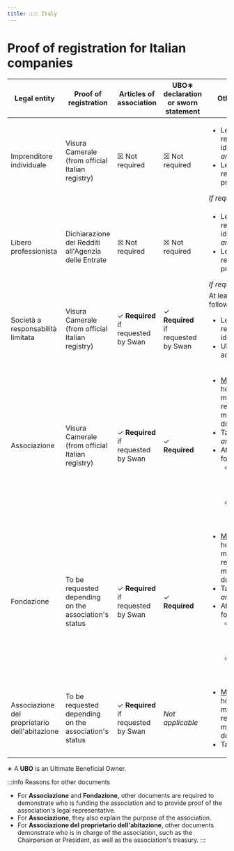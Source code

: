 ```yaml
---
title: 🇮🇹 Italy
---
```


# Proof of registration for Italian companies


<DocumentsIntro country="🇮🇹 Italy" />

| Legal entity | Proof of registration | Articles of association | UBO∗ declaration or sworn statement | Other documents |
| --- | --- | --- | --- | --- |
| Imprenditore individuale | Visura Camerale (from official Italian registry) | ☒ Not required | ☒ Not required | <ul><li>Legal representative's identity document, *and*</li><li>Legal representative's proof of address</li></ul>*If requested by Swan* |
| Libero professionista | Dichiarazione dei Redditi all'Agenzia delle Entrate | ☒ Not required | ☒ Not required | <ul><li>Legal representative's identity document, *and*</li><li>Legal representative's proof of address</li></ul>*If requested by Swan* |
| Società a responsabilità limitata | Visura Camerale (from official Italian registry) | ✓ **Required**<br />if requested by Swan | ✓ **Required**<br />if requested by Swan | At least one of the following:<br /><ul><li>Legal representative's identity document</li><li>UBO's proof of address</li></ul> |
| Associazione | Visura Camerale (from official Italian registry) | ✓ **Required**<br />if requested by Swan | ✓ **Required** | <ul><li>[Meeting minutes](./index.mdx#requirements-minutes), house rules, member list, voting records, or board member documents, *and*</li><li>Tax documents, *and*</li><li>At least one of the following:<ul><li>Legal representative's identity document</li><li>UBO's proof of address</li></ul></li></ul>  |
| Fondazione | To be requested depending on the association's status | ✓ **Required**<br />if requested by Swan | ✓ **Required** | <ul><li>[Meeting minutes](./index.mdx#requirements-minutes), house rules, member list, voting records, or board member documents, *and*</li><li>Tax documents, *and*</li><li>At least one of the following:<ul><li>Legal representative's identity document</li><li>UBO's proof of address</li></ul></li></ul>  |
| Associazione del proprietario dell'abitazione | To be requested depending on the association's status | ✓ **Required**<br />if requested by Swan | *Not applicable* | <ul><li>[Meeting minutes](./index.mdx#requirements-minutes), house rules, member list, voting records, or board member documents, *and*</li><li>Tax documents</li></ul> |

∗ A **UBO** is an Ultimate Beneficial Owner.

:::info Reasons for other documents
- For **Associazione** and **Fondazione**, other documents are required to demonstrate who is funding the association and to provide proof of the association's legal representative.
- For **Associazione**, they also explain the purpose of the association.
- For **Associazione del proprietario dell'abitazione**, other documents demonstrate who is in charge of the association, such as the Chairperson or President, as well as the association's treasury.
:::